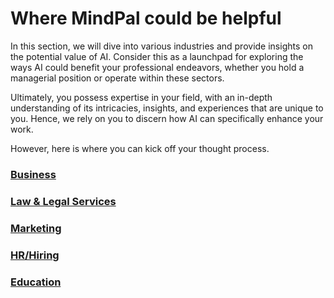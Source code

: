 # Where MindPal could be helpful

In this section, we will dive into various industries and provide insights on the potential value of AI. Consider this as a launchpad for exploring the ways AI could benefit your professional endeavors, whether you hold a managerial position or operate within these sectors.

Ultimately, you possess expertise in your field, with an in-depth understanding of its intricacies, insights, and experiences that are unique to you. Hence, we rely on you to discern how AI can specifically enhance your work.

However, here is where you can kick off your thought process.


<Steps>

### [Business](/use-cases/business)
### [Law & Legal Services](/use-cases/law-and-legal-services)
### [Marketing](/use-cases/marketing)
### [HR/Hiring](/use-cases/hr)
### [Education](/use-cases/education)

</Steps>


<PageFooter />
